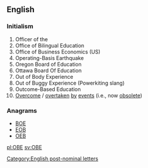 {{also|obe|obe-}}
==English==

===Initialism===
{{rfc-header|Initialism}}
{{head|en|initialism}}

# Officer of the {{w|Order of the British Empire}}
# Office of Bilingual Education
# Office of Business Economics (US)
# Operating-Basis Earthquake
# Oregon Board of Education
# Ottawa Board Of Education
# Out of Body Experience
# Out of Buggy Experience (Powerkiting slang)
# Outcome-Based Education
# [[overcome|Overcome]] / [[overtaken]] [[by]] [[events]] (i.e., now [[obsolete]])

===Anagrams===
* [[BOE#English|BOE]]
* [[EOB#English|EOB]]
* [[OEB#English|OEB]]

[[pl:OBE]]
[[sv:OBE]]


[[Category:English post-nominal letters]]
